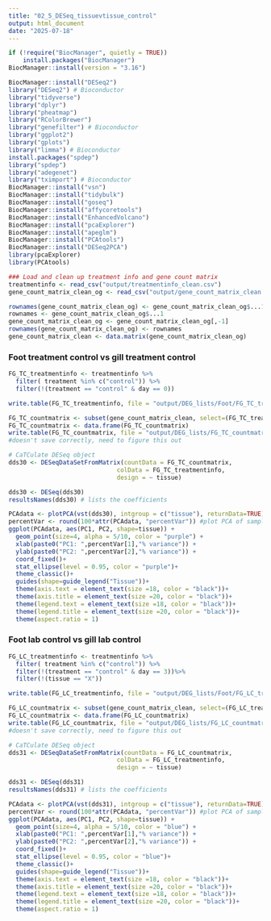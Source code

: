 ```yaml
---
title: "02_5_DESeq_tissuevtissue_control"
output: html_document
date: "2025-07-18"
---
```


```r
if (!require("BiocManager", quietly = TRUE))
    install.packages("BiocManager")
BiocManager::install(version = "3.16")

BiocManager::install("DESeq2")
library("DESeq2") # Bioconductor
library("tidyverse")
library("dplyr")
library("pheatmap")
library("RColorBrewer")
library("genefilter") # Bioconductor
library("ggplot2")
library("gplots")
library("limma") # Bioconductor
install.packages("spdep")
library("spdep") 
library("adegenet")
library("tximport") # Bioconductor
BiocManager::install("vsn")
BiocManager::install("tidybulk")
BiocManager::install("goseq")
BiocManager::install("affycoretools")
BiocManager::install("EnhancedVolcano")
BiocManager::install("pcaExplorer")
BiocManager::install("apeglm")
BiocManager::install("PCAtools")
BiocManager::install("DESeq2PCA")
library(pcaExplorer)
library(PCAtools)
```


```r
### Load and clean up treatment info and gene count matrix 
treatmentinfo <- read_csv("output/treatmentinfo_clean.csv")
gene_count_matrix_clean_og <- read_csv("output/gene_count_matrix_clean.csv")

rownames(gene_count_matrix_clean_og) <- gene_count_matrix_clean_og$...1
rownames <- gene_count_matrix_clean_og$...1
gene_count_matrix_clean_og <- gene_count_matrix_clean_og[,-1]
rownames(gene_count_matrix_clean_og) <- rownames
gene_count_matrix_clean <- data.matrix(gene_count_matrix_clean_og)
```

### Foot treatment control vs gill treatment control
```r
FG_TC_treatmentinfo <- treatmentinfo %>%
  filter( treatment %in% c("control")) %>%
  filter(!(treatment == "control" & day == 0))

write.table(FG_TC_treatmentinfo, file = "output/DEG_lists/Foot/FG_TC_treatmentinfo.csv", row.names = FALSE)

FG_TC_countmatrix <- subset(gene_count_matrix_clean, select=(FG_TC_treatmentinfo$sample.1))
FG_TC_countmatrix <- data.frame(FG_TC_countmatrix)
write.table(FG_TC_countmatrix, file = "output/DEG_lists/FG_TC_countmatrix.csv")
#doesn't save correctly, need to figure this out

# CaTCulate DESeq object
dds30 <- DESeqDataSetFromMatrix(countData = FG_TC_countmatrix,
                              colData = FG_TC_treatmentinfo,
                              design = ~ tissue)

dds30 <- DESeq(dds30)
resultsNames(dds30) # lists the coefficients

PCAdata <- plotPCA(vst(dds30), intgroup = c("tissue"), returnData=TRUE)
percentVar <- round(100*attr(PCAdata, "percentVar")) #plot PCA of samples with all data
ggplot(PCAdata, aes(PC1, PC2, shape=tissue)) + 
  geom_point(size=4, alpha = 5/10, color = "purple") +
  xlab(paste0("PC1: ",percentVar[1],"% variance")) +
  ylab(paste0("PC2: ",percentVar[2],"% variance")) + 
  coord_fixed()+
  stat_ellipse(level = 0.95, color = "purple")+
  theme_classic()+
  guides(shape=guide_legend("Tissue"))+
  theme(axis.text = element_text(size =18, color = "black"))+
  theme(axis.title = element_text(size =20, color = "black"))+
  theme(legend.text = element_text(size =18, color = "black"))+
  theme(legend.title = element_text(size =20, color = "black"))+
  theme(aspect.ratio = 1)

```
### Foot lab control vs gill lab control
```r
FG_LC_treatmentinfo <- treatmentinfo %>%
  filter( treatment %in% c("control")) %>%
  filter(!(treatment == "control" & day == 3))%>%
  filter(!(tissue == "X"))

write.table(FG_LC_treatmentinfo, file = "output/DEG_lists/Foot/FG_LC_treatmentinfo.csv", row.names = FALSE)

FG_LC_countmatrix <- subset(gene_count_matrix_clean, select=(FG_LC_treatmentinfo$sample.1))
FG_LC_countmatrix <- data.frame(FG_LC_countmatrix)
write.table(FG_LC_countmatrix, file = "output/DEG_lists/FG_LC_countmatrix.csv")
#doesn't save correctly, need to figure this out

# CaTCulate DESeq object
dds31 <- DESeqDataSetFromMatrix(countData = FG_LC_countmatrix,
                              colData = FG_LC_treatmentinfo,
                              design = ~ tissue)

dds31 <- DESeq(dds31)
resultsNames(dds31) # lists the coefficients

PCAdata <- plotPCA(vst(dds31), intgroup = c("tissue"), returnData=TRUE)
percentVar <- round(100*attr(PCAdata, "percentVar")) #plot PCA of samples with all data
ggplot(PCAdata, aes(PC1, PC2, shape=tissue)) + 
  geom_point(size=4, alpha = 5/10, color = "blue") +
  xlab(paste0("PC1: ",percentVar[1],"% variance")) +
  ylab(paste0("PC2: ",percentVar[2],"% variance")) + 
  coord_fixed()+
  stat_ellipse(level = 0.95, color = "blue")+
  theme_classic()+
  guides(shape=guide_legend("Tissue"))+
  theme(axis.text = element_text(size =18, color = "black"))+
  theme(axis.title = element_text(size =20, color = "black"))+
  theme(legend.text = element_text(size =18, color = "black"))+
  theme(legend.title = element_text(size =20, color = "black"))+
  theme(aspect.ratio = 1)

```
